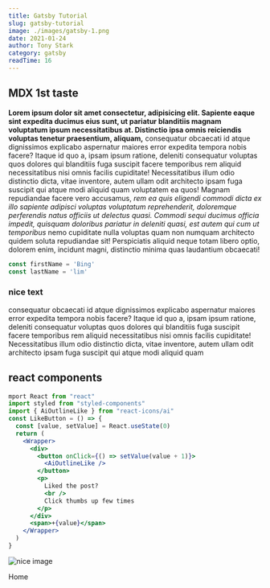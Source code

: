 ```yaml
---
title: Gatsby Tutorial
slug: gatsby-tutorial
image: ./images/gatsby-1.png
date: 2021-01-24
author: Tony Stark
category: gatsby
readTime: 16
---
```



## MDX 1st taste

**Lorem ipsum dolor sit amet consectetur, adipisicing elit. Sapiente eaque sint expedita ducimus eius sunt, ut pariatur blanditiis magnam voluptatum ipsum necessitatibus at. Distinctio ipsa omnis reiciendis voluptas tenetur praesentium, aliquam,** consequatur obcaecati id atque dignissimos explicabo aspernatur maiores error expedita tempora nobis facere? Itaque id quo a, ipsam ipsum ratione, deleniti consequatur voluptas quos dolores qui blanditiis fuga suscipit facere temporibus rem aliquid necessitatibus nisi omnis facilis cupiditate! Necessitatibus illum odio distinctio dicta, vitae inventore, autem ullam odit architecto ipsam fuga suscipit qui atque modi aliquid quam voluptatem ea quos! Magnam repudiandae facere vero accusamus, _rem ea quis eligendi commodi dicta ex illo sapiente adipisci voluptas voluptatum reprehenderit, doloremque perferendis natus officiis ut delectus quasi. Commodi sequi ducimus officia impedit, quisquam doloribus pariatur in deleniti quasi, est autem qui cum ut temporibus_ nemo cupiditate nulla voluptas quam non numquam architecto quidem soluta repudiandae sit! Perspiciatis aliquid neque totam libero optio, dolorem enim, incidunt magni, distinctio minima quas laudantium obcaecati!

<div className="code">

```js
const firstName = 'Bing'
const lastName = 'lim'
```

</div>

<div className="nice-text">
    <h3>nice text</h3>
    <FiInfo className="nice-text-icon"></FiInfo>

consequatur obcaecati id atque dignissimos explicabo aspernatur maiores error expedita tempora nobis facere? Itaque id quo a, ipsam ipsum ratione, deleniti consequatur voluptas quos dolores qui blanditiis fuga suscipit facere temporibus rem aliquid necessitatibus nisi omnis facilis cupiditate! Necessitatibus illum odio distinctio dicta, vitae inventore, autem ullam odit architecto ipsam fuga suscipit qui atque modi aliquid quam

</div>

<h2>react components</h2>
<Counter />

```jsx
mport React from "react"
import styled from "styled-components"
import { AiOutlineLike } from "react-icons/ai"
const LikeButton = () => {
  const [value, setValue] = React.useState(0)
  return (
    <Wrapper>
      <div>
        <button onClick={() => setValue(value + 1)}>
          <AiOutlineLike />
        </button>
        <p>
          Liked the post?
          <br />
          Click thumbs up few times
        </p>
      </div>
      <span>+{value}</span>
    </Wrapper>
  )
}
```

<LikeButton />

![nice image](./images/gatsby-1.png)

<Link to="/" className="btn center-btn">
  Home
</Link>

